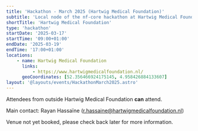```yaml
---
title: 'Hackathon - March 2025 (Hartwig Medical Foundation)'
subtitle: 'Local node of the nf-core hackathon at Hartwig Medical Foundation, Netherlands'
shortTitle: 'Hartwig Medical Foundation'
type: 'hackathon'
startDate: '2025-03-17'
startTime: '09:00+01:00'
endDate: '2025-03-19'
endTime: '17:00+01:00'
locations:
    - name: Hartwig Medical Foundation
      links:
          - https://www.hartwigmedicalfoundation.nl/
      geoCoordinates: [52.356466924175145, 4.958426884133607]
layout: '@layouts/events/HackathonMarch2025.astro'
---
```


Attendees from outside Hartwig Medical Foundation **can** attend.

Main contact: Rayan Hassaïne ([r.hassaine@hartwigmedicalfoundation.nl](mailto:r.hassaine@hartwigmedicalfoundation.nl))

Venue not yet booked, please check back later for more information.
